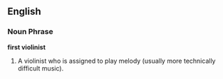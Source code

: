 ==English==

===Noun Phrase===
'''first violinist'''

#A violinist who is assigned to play melody (usually more technically difficult music).